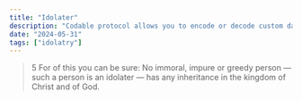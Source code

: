 ```yaml
---
title: "Idolater"
description: "Codable protocol allows you to encode or decode custom data types to and from formats such as JSON"
date: "2024-05-31"
tags: ["idolatry"]
---
```



> 5 For of this you can be sure: No immoral, impure or greedy person — such a person is an <Notation type="highlight" color="yellow">idolater</Notation> — has any inheritance in the kingdom of Christ and of God.

